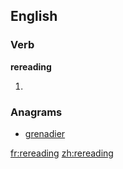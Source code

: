 ==English==

===Verb===
'''rereading'''

# {{third-person singular of|[[reread]]}}

===Anagrams===
* [[grenadier#English|grenadier]]

[[fr:rereading]]
[[zh:rereading]]